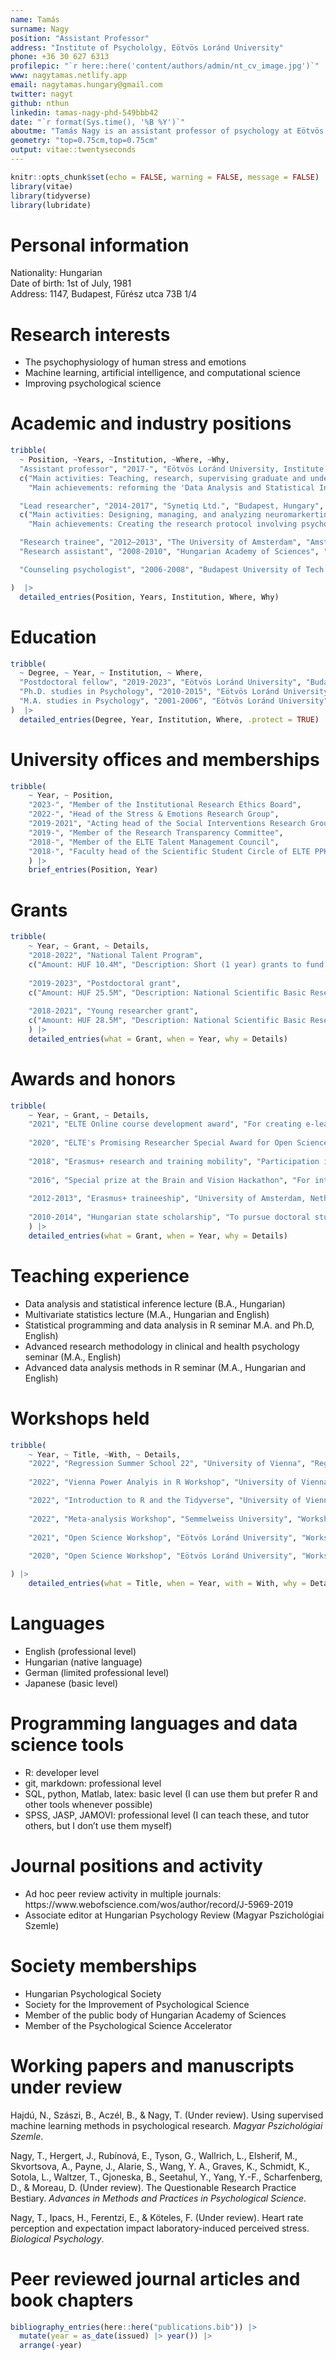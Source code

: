 ```yaml
---
name: Tamás
surname: Nagy
position: "Assistant Professor"
address: "Institute of Psychololgy, Eötvös Loránd University"
phone: +36 30 627 6313
profilepic: "`r here::here('content/authors/admin/nt_cv_image.jpg')`"
www: nagytamas.netlify.app
email: nagytamas.hungary@gmail.com
twitter: nagyt
github: nthun
linkedin: tamas-nagy-phd-549bbb42
date: "`r format(Sys.time(), '%B %Y')`"
aboutme: "Tamás Nagy is an assistant professor of psychology at Eötvös Loránd University, Budapest. He has been teaching advanced research methodology, data analysis and statistical inference, and R programming for psychology students. He leads the ELTE Stress and Emotions Lab, which uses experimental methods and psychophysiology to uncover how we perceive physiological arousal, and how it affects our emotions, cognition, and behavior."
geometry: "top=0.75cm,top=0.75cm"
output: vitae::twentyseconds
---
```


```r
knitr::opts_chunk$set(echo = FALSE, warning = FALSE, message = FALSE)
library(vitae)  
library(tidyverse)
library(lubridate)
```

# Personal information  

Nationality: Hungarian  
Date of birth: 1st of July, 1981  
Address: 1147, Budapest, Fűrész utca 73B 1/4  

# Research interests

- The psychophysiology of human stress and emotions
- Machine learning, artificial intelligence, and computational science
- Improving psychological science

# Academic and industry positions

```r
tribble(
  ~ Position, ~Years, ~Institution, ~Where, ~Why, 
  "Assistant professor", "2017-", "Eötvös Loránd University, Institute of Psych.", "Budapest, Hungary", 
  c("Main activities: Teaching, research, supervising graduate and undergraduate students, leading Ph.D. projects, overseeing the faculty’s talent management program, managing grants, leading the Stress & Emotions Lab", 
    "Main achievements: reforming the 'Data Analysis and Statistical Inference' course for psychology undergraduates, establishing the R programming training for graduate students, creating a free online course for high school students called 'The Science of Psychology', winning and managing two research grants and four talent management grants, successfully increasing the number of students in the talent management program, open science"),

  "Lead researcher", "2014-2017", "Synetiq Ltd.", "Budapest, Hungary", 
  c("Main activities: Designing, managing, and analyzing neuromarkerting research projects at a startup company", 
    "Main achievements: Creating the research protocol involving psychophysiological methods and surveys. Leading successful research projects for large media and retail companies including HBO, AXN, RTL, BBC, The Dutch National TV, Lidl, Tesco, etc. Managed a research team to conduct media studies."), 

  "Research trainee", "2012–2013", "The University of Amsterdam", "Amsterdam, The Netherlands", "Main activities: Writing a manuscript on the effect of the acute stress response on alpha-amylase and cardiovascular indicators. PI: Dr. Jos Bosch", 
  "Research assistant", "2008-2010", "Hungarian Academy of Sciences", "Budapest, Hungary", "Main activities: Analyzing and planning of quantitative studies, preparing manuscripts in the Comparative Cross-cultural Psychology Lab", 

  "Counseling psychologist", "2006-2008", "Budapest University of Tech. and Econ.", "Budapest, Hungary", "Main activities: Psychological counseling for students, conducting psychological measurements"

)  |> 
  detailed_entries(Position, Years, Institution, Where, Why)
```


# Education

```r
tribble(
  ~ Degree, ~ Year, ~ Institution, ~ Where,
  "Postdoctoral fellow", "2019-2023", "Eötvös Loránd University", "Budapest, Hungary",
  "Ph.D. studies in Psychology", "2010-2015", "Eötvös Loránd University", "Budapest, Hungary",
  "M.A. studies in Psychology", "2001-2006", "Eötvös Loránd University", "Budapest, Hungary"
)  |> 
  detailed_entries(Degree, Year, Institution, Where, .protect = TRUE)
```

# University offices and memberships



```r
tribble(
    ~ Year, ~ Position, 
    "2023-", "Member of the Institutional Research Ethics Board",
    "2022-", "Head of the Stress & Emotions Research Group",
    "2019-2021", "Acting head of the Social Interventions Research Group",
    "2019-", "Member of the Research Transparency Committee",
    "2018-", "Member of the ELTE Talent Management Council",
    "2018-", "Faculty head of the Scientific Student Circle of ELTE PPK"
    ) |> 
    brief_entries(Position, Year)
```


# Grants


```r
tribble(
    ~ Year, ~ Grant, ~ Details,
    "2018-2022", "National Talent Program", 
    c("Amount: HUF 10.4M", "Description: Short (1 year) grants to fund the faculty talent management program"),
    
    "2019-2023", "Postdoctoral grant", 
    c("Amount: HUF 25.5M", "Description: National Scientific Basic Research Programs - Research grant to study the role of emotional arousal in media-induced stress recovery"),
    
    "2018-2021", "Young researcher grant", 
    c("Amount: HUF 28.5M", "Description: National Scientific Basic Research Programs - Research grant to study the effects of intelligence mindset and mindfulness meditation on performance")
    ) |> 
    detailed_entries(what = Grant, when = Year, why = Details)

```

# Awards and honors


```r
tribble(
    ~ Year, ~ Grant, ~ Details,
    "2021", "ELTE Online course development award", "For creating e-learning material for 'Data analysis and Statistical Inference' course.",
    
    "2020", "ELTE's Promising Researcher Special Award for Open Science", "For outstanding achievements in the field of open science",
    
    "2018", "Erasmus+ research and training mobility", "Participation in a Bayesian statistics workshop in Amsterdam",
    
    "2016", "Special prize at the Brain and Vision Hackathon", "For integrating EEG systems into mobile, PC, and web applications",
    
    "2012-2013", "Erasmus+ traineeship", "University of Amsterdam, Netherlands",
    
    "2010-2014", "Hungarian state scholarship", "To pursue doctoral studies at ELTE"
    ) |> 
    detailed_entries(what = Grant, when = Year, why = Details)
```

# Teaching experience 

- Data analysis and statistical inference lecture (B.A., Hungarian)
- Multivariate statistics lecture (M.A., Hungarian and English)
- Statistical programming and data analysis in R seminar M.A. and Ph.D, English)
- Advanced research methodology in clinical and health psychology seminar (M.A., English)
- Advanced data analysis methods in R seminar (M.A., Hungarian and English)

# Workshops held
```r

tribble(
    ~ Year, ~ Title, ~With, ~ Details,
    "2022", "Regression Summer School 22", "University of Vienna", "Regression summer course jointly held of the students of ELTE and University of Vienna, https://osf.io/em5k4/",
    
    "2022", "Vienna Power Analyis in R Workshop", "University of Vienna", "Workshop about simulation based power analysis in R, https://osf.io/2tp3y/",

    "2022", "Introduction to R and the Tidyverse", "University of Vienna", "Two day introduction to R, https://osf.io/mx3vw/",
    
    "2022", "Meta-analysis Workshop", "Semmelweiss University", "Workshop about the theory and practice of meta-analysis (Hungarian), https://osf.io/ug8cz/",
    
    "2021", "Open Science Workshop", "Eötvös Loránd University", "Workshop about open science practices (Hungarian), https://osf.io/fz3pb/",
    
    "2020", "Open Science Workshop", "Eötvös Loránd University", "Workshop about open science practices (Hungarian), https://osf.io/swntk/",

) |> 
    detailed_entries(what = Title, when = Year, with = With, why = Details)
```

# Languages  

- English (professional level)
- Hungarian (native language)
- German (limited professional level)
- Japanese (basic level)

# Programming languages and data science tools  

- R: developer level
- git, markdown: professional level
- SQL, python, Matlab, latex: basic level (I can use them but prefer R and other tools whenever possible)
- SPSS, JASP, JAMOVI: professional level (I can teach these, and tutor others, but I don't use them myself)

# Journal positions and activity  

- Ad hoc peer review activity in multiple journals: https://www.webofscience.com/wos/author/record/J-5969-2019
- Associate editor at Hungarian Psychology Review (Magyar Pszichológiai Szemle) 

# Society memberships

- Hungarian Psychological Society
- Society for the Improvement of Psychological Science
- Member of the public body of Hungarian Academy of Sciences
- Member of the Psychological Science Accelerator

# Working papers and manuscripts under review

Hajdú, N., Szászi, B., Aczél, B., & Nagy, T. (Under review). Using supervised machine learning methods in psychological research. _Magyar Pszichológiai Szemle_. 

Nagy, T., Hergert, J., Rubínová, E., Tyson, G., Wallrich, L., Elsherif, M., Skvortsova, A., Payne, J., Alarie, S., Wang, Y. A., Graves, K., Schmidt, K., Sotola, L., Waltzer, T., Gjoneska, B., Seetahul, Y., Yang, Y.-F., Scharfenberg, D., & Moreau, D. (Under review). The Questionable Research Practice Bestiary. _Advances in Methods and Practices in Psychological Science_. 

Nagy, T., Ipacs, H., Ferentzi, E., & Köteles, F. (Under review). Heart rate perception and expectation impact laboratory-induced perceived stress. _Biological Psychology_.


# Peer reviewed journal articles and book chapters

```r

bibliography_entries(here::here("publications.bib")) |> 
  mutate(year = as_date(issued) |> year()) |>
  arrange(-year)
```
